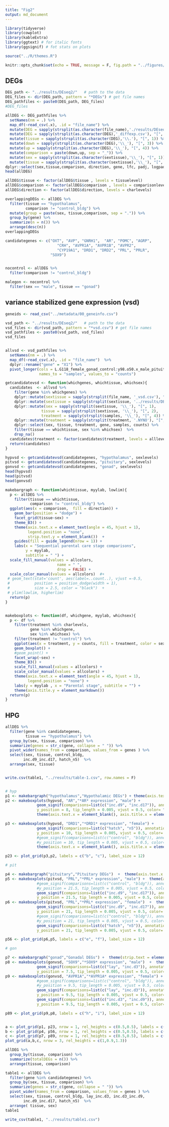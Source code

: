 ```yaml
---
title: "Fig2"
output: md_document
---
```


```r
library(tidyverse)
library(cowplot)
library(kableExtra) 
library(ggtext) # for italic fonts
library(ggsignif) # fot stats on plots

source("../R/themes.R")

knitr::opts_chunk$set(echo = TRUE, message = F, fig.path = "../figures/")
```

## DEGs

```r
DEG_path <- "../results/DEseq2/"   # path to the data
DEG_files <- dir(DEG_path, pattern = "*DEGs") # get file names
DEG_pathfiles <- paste0(DEG_path, DEG_files)
#DEG_files

allDEG <- DEG_pathfiles %>%
  setNames(nm = .) %>% 
  map_df(~read_csv(.x), .id = "file_name") %>% 
  mutate(DEG = sapply(strsplit(as.character(file_name),'./results/DEseq2/'), "[", 2))  %>% 
  mutate(DEG = sapply(strsplit(as.character(DEG),'_diffexp.csv'), "[", 1))  %>% 
  mutate(tissue = sapply(strsplit(as.character(DEG),'\\.'), "[", 1)) %>%
  mutate(down = sapply(strsplit(as.character(DEG),'\\_'), "[", 3)) %>%
  mutate(up = sapply(strsplit(as.character(DEG),'\\_'), "[", 4)) %>%
  mutate(comparison = paste(down,up, sep = "_")) %>%
  mutate(sex = sapply(strsplit(as.character(sextissue),'\\_'), "[", 1)) %>%
  mutate(tissue = sapply(strsplit(as.character(sextissue),'\\_'), "[", 2)) %>%
dplyr::select(sex,tissue,comparison, direction, gene, lfc, padj, logpadj) 
head(allDEG)

allDEG$tissue <- factor(allDEG$tissue , levels = tissuelevel)
allDEG$comparison <- factor(allDEG$comparison , levels = comparisonlevels)
allDEG$direction <- factor(allDEG$direction, levels = charlevels)

overlappingDEGs <- allDEG %>%
  filter(tissue == "hypothalamus",
         comparison != "control_bldg") %>%
  mutate(group = paste(sex, tissue,comparison, sep = ".")) %>%
  group_by(gene) %>%
  summarize(n = n()) %>%
  arrange(desc(n))
overlappingDEGs 

candidategenes <- c("OXT", "AVP", "GNRH1",  "AR", "POMC", "AGRP",
                       "CRH", "AVPR1A", "AVPR1B", "AVPR2",
                       "CYP19A1", "DRD1", "DRD2", "PRL", "PRLR",
                    "SOX9") 


nocontrol <- allDEG %>%
  filter(comparison != "control_bldg")

malegon <- nocontrol %>%
  filter(sex == "male", tissue == "gonad")
```

## variance stabilized gene expression  (vsd)

```r
geneids <- read_csv("../metadata/00_geneinfo.csv")

vsd_path <- "../results/DEseq2/"   # path to the data
vsd_files <- dir(vsd_path, pattern = "*vsd.csv") # get file names
vsd_pathfiles <- paste0(vsd_path, vsd_files)
vsd_files


allvsd <- vsd_pathfiles %>%
  setNames(nm = .) %>% 
  map_df(~read_csv(.x), .id = "file_name")  %>% 
  dplyr::rename("gene" = "X1") %>% 
  pivot_longer(cols = L.G118_female_gonad_control:y98.o50.x_male_pituitary_inc.d3, 
               names_to = "samples", values_to = "counts") 

getcandidatevsd <- function(whichgenes, whichtissue, whichsex){
  candidates  <- allvsd %>%
    filter(gene %in% whichgenes) %>%
    dplyr::mutate(sextissue = sapply(strsplit(file_name, '_vsd.csv'), "[", 1)) %>%
    dplyr::mutate(sextissue = sapply(strsplit(sextissue, '../results/DEseq2/'), "[", 2)) %>%
    dplyr::mutate(sex = sapply(strsplit(sextissue, '\\_'), "[", 1),
                tissue = sapply(strsplit(sextissue, '\\_'), "[", 2),
                treatment = sapply(strsplit(samples, '\\_'), "[", 4)) %>%
    dplyr::mutate(treatment = sapply(strsplit(treatment, '.NYNO'), "[", 1)) %>%
    dplyr::select(sex, tissue, treatment, gene, samples, counts) %>%
    filter(tissue == whichtissue, sex %in% whichsex)  %>%
    drop_na()
  candidates$treatment <- factor(candidates$treatment, levels = alllevels)
  return(candidates)
}

hypvsd <- getcandidatevsd(candidategenes, "hypothalamus", sexlevels)
pitvsd <- getcandidatevsd(candidategenes, "pituitary", sexlevels)
gonvsd <- getcandidatevsd(candidategenes, "gonad", sexlevels)
head(hypvsd)
head(pitvsd)
head(gonvsd)
```

```r

makebargraph <- function(whichtissue, myylab, lowlim){
  p <- allDEG %>%
    filter(tissue == whichtissue,
           comparison != "control_bldg") %>%
  ggplot(aes(x = comparison,  fill = direction)) +
    geom_bar(position = "dodge") +
    facet_grid(tissue~sex) +
    theme_B3() +
    theme(axis.text.x = element_text(angle = 45, hjust = 1),
          legend.position = "none",
          strip.text.y = element_blank())  +
    guides(fill = guide_legend(nrow = 1)) +
    labs(x = "Sequential parental care stage comparisons", 
         y = myylab,
         subtitle = " ") +
  scale_fill_manual(values = allcolors,
                       name = " ",
                       drop = FALSE) +
  scale_color_manual(values = allcolors)  #+
 # geom_text(stat='count', aes(label=..count..), vjust =-0.5, 
 #           position = position_dodge(width = 1),
 #           size = 2.5, color = "black")  +
 # ylim(lowlim, higherlim)
  return(p)
}


makeboxplots <- function(df, whichgene, myylab, whichsex){
  p <- df %>%
    filter(treatment %in% charlevels,
           gene %in% whichgene,
           sex %in% whichsex) %>%
    filter(treatment != "control") %>%
    ggplot(aes(x = treatment, y = counts, fill = treatment, color = sex)) +
    geom_boxplot() + 
    #geom_point() +
    facet_wrap(~sex) +
    theme_B3() +
    scale_fill_manual(values = allcolors) +
    scale_color_manual(values = allcolors) +
    theme(axis.text.x = element_text(angle = 45, hjust = 1),
          legend.position = "none") +
    labs(y = myylab , x = "Parental stage", subtitle = "") +
    theme(axis.title.y = element_markdown())
  return(p)
}
```

## HPG

```r

allDEG %>%
  filter(gene %in% candidategenes, 
         tissue == "hypothalamus") %>%
  group_by(sex, tissue, comparison) %>%
  summarize(genes = str_c(gene, collapse = " ")) %>%
  pivot_wider(names_from = comparison, values_from = genes ) %>%
  select(sex, tissue, control_bldg,  
        inc.d9_inc.d17, hatch_n5)  %>%
  arrange(sex, tissue)


write.csv(table1, "../results/table-1.csv", row.names = F)


# hyp
p1 <- makebargraph("hypothalamus","Hypothalamic DEGs") + theme(axis.text.x = element_blank(), axis.title.x = element_blank())
p2 <- makeboxplots(hypvsd, "AR","*AR* expression", "male") +
              geom_signif(comparisons=list(c("inc.d9", "inc.d17")), annotations= "*", 
              y_position = 8, tip_length = 0.005, vjust = 0.5, color= "black" , textsize = 3 ) +
              theme(axis.text.x = element_blank(), axis.title.x = element_blank())

p3 <- makeboxplots(hypvsd, "DRD1","*DRD1* expression", "female") +
              geom_signif(comparisons=list(c("hatch", "n5")), annotations= "*", 
              y_position = 10, tip_length = 0.005, vjust = 0.5, color= "black" , textsize = 3 ) +
              #geom_signif(comparisons=list(c("control", "bldg")), annotations= "*", 
              #y_position = 10, tip_length = 0.005, vjust = 0.5, color= "black" , textsize = 3 ) + 
              theme(axis.text.x = element_blank(), axis.title.x = element_blank())

p23 <- plot_grid(p3,p2, labels = c("b", "c"), label_size = 12)

# pit

p4 <- makebargraph("pituitary","Pituitary DEGs")  +  theme(axis.text.x = element_blank(), axis.title.x = element_blank(), strip.text = element_blank())
p5 <- makeboxplots(pitvsd, "PRL","*PRL* expression", "male") +  theme(axis.text.x = element_blank(), axis.title.x = element_blank(), strip.text = element_blank())+
              #geom_signif(comparisons=list(c("control", "bldg")), annotations= "*", 
              #y_position = 21.5, tip_length = 0.005, vjust = 0.5, color= "black" , textsize = 3 ) +
              geom_signif(comparisons=list(c("inc.d9", "inc.d17")), annotations= "*", 
              y_position = 21.5, tip_length = 0.005, vjust = 0.5, color= "black" , textsize = 3 ) 
p6 <- makeboxplots(pitvsd, "PRL","*PRL* expression", "female")  +  theme(axis.text.x = element_blank(), axis.title.x = element_blank(), strip.text = element_blank()) +
              geom_signif(comparisons=list(c("inc.d9", "inc.d17")), annotations= "*", 
              y_position = 21, tip_length = 0.005, vjust = 0.5, color= "black" , textsize = 3 ) +
              #geom_signif(comparisons=list(c("control", "bldg")), annotations= "*", 
              #y_position = 21, tip_length = 0.005, vjust = 0.5, color= "black" , textsize = 3 ) +
              geom_signif(comparisons=list(c("hatch", "n5")), annotations= "*", 
              y_position = 21, tip_length = 0.005, vjust = 0.5, color= "black" , textsize = 3 )

p56 <- plot_grid(p6,p5, labels = c("e", "f"), label_size = 12)

# gon

p7 <- makebargraph("gonad","Gonadal DEGs") +  theme(strip.text = element_blank())
p8 <- makeboxplots(gonvsd, "SOX9","*SOX9* expression", "male")  +  theme(strip.text = element_blank()) +
              geom_signif(comparisons=list(c("lay", "inc.d3")), annotations= "*", 
              y_position = 7.5, tip_length = 0.005, vjust = 0.5, color= "black" , textsize = 3 )
p9 <- makeboxplots(gonvsd, "AVPR1A","*AVPR1A* expression", "female") +  theme(strip.text = element_blank()) +
              #geom_signif(comparisons=list(c("control", "bldg")), annotations= "*", 
              #y_position = 9.5, tip_length = 0.005, vjust = 0.5, color= "black" , textsize = 3 ) +
              geom_signif(comparisons=list(c("lay", "inc.d3")), annotations= "*", 
              y_position = 9.5, tip_length = 0.005, vjust = 0.5, color= "black" , textsize = 3 ) +
              geom_signif(comparisons=list(c("inc.d3", "inc.d9")), annotations= "*", 
              y_position = 9.5, tip_length = 0.005, vjust = 0.5, color= "black" , textsize = 3 )

p89 <- plot_grid(p9,p8, labels = c("h", "i"), label_size = 12)


a <- plot_grid(p1, p23, nrow = 1, rel_heights = c(0.5,0.5), labels = c("a", " "), label_size = 12)
b <- plot_grid(p4, p56, nrow = 1, rel_heights = c(0.5,0.5), labels = c("d", " "), label_size = 12)
c <- plot_grid(p7, p89, nrow = 1, rel_heights = c(0.5,0.5), labels = c("g", " "), label_size = 12)
plot_grid(a,b,c, nrow = 3, rel_heights = c(1,0.9,1.3))

```

```r
allDEG %>%
  group_by(tissue, comparison) %>%
  summarize(totalDEGs = n()) %>%
  arrange(tissue, comparison)
```


```r
table1 <- allDEG %>%
  filter(gene %in% candidategenes) %>%
  group_by(sex, tissue, comparison) %>%
  summarize(genes = str_c(gene, collapse = " ")) %>%
  pivot_wider(names_from = comparison, values_from = genes ) %>%
  select(sex, tissue, control_bldg, lay_inc.d3, inc.d3_inc.d9,
        inc.d9_inc.d17, hatch_n5)  %>%
  arrange( tissue, sex)
table1

write_csv(table1, "../results/table1.csv")
```



